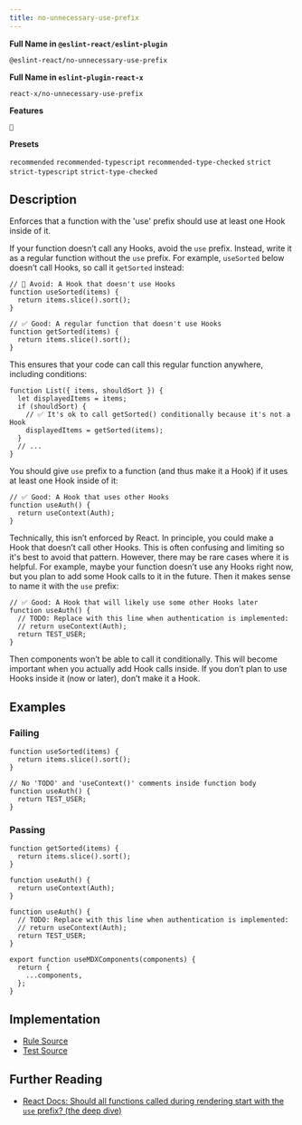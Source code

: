 ```yaml
---
title: no-unnecessary-use-prefix
---
```


**Full Name in `@eslint-react/eslint-plugin`**

```plain copy
@eslint-react/no-unnecessary-use-prefix
```

**Full Name in `eslint-plugin-react-x`**

```plain copy
react-x/no-unnecessary-use-prefix
```

**Features**

`🧪`

**Presets**

`recommended`
`recommended-typescript`
`recommended-type-checked`
`strict`
`strict-typescript`
`strict-type-checked`

## Description

Enforces that a function with the 'use' prefix should use at least one Hook inside of it.

If your function doesn’t call any Hooks, avoid the `use` prefix. Instead, write it as a regular function without the `use` prefix. For example, `useSorted` below doesn’t call Hooks, so call it `getSorted` instead:

```tsx
// 🔴 Avoid: A Hook that doesn't use Hooks
function useSorted(items) {
  return items.slice().sort();
}
```

```tsx
// ✅ Good: A regular function that doesn't use Hooks
function getSorted(items) {
  return items.slice().sort();
}
```

This ensures that your code can call this regular function anywhere, including conditions:

```tsx
function List({ items, shouldSort }) {
  let displayedItems = items;
  if (shouldSort) {
    // ✅ It's ok to call getSorted() conditionally because it's not a Hook
    displayedItems = getSorted(items);
  }
  // ...
}
```

You should give `use` prefix to a function (and thus make it a Hook) if it uses at least one Hook inside of it:

```tsx
// ✅ Good: A Hook that uses other Hooks
function useAuth() {
  return useContext(Auth);
}
```

Technically, this isn’t enforced by React. In principle, you could make a Hook that doesn’t call other Hooks. This is often confusing and limiting so it's best to avoid that pattern. However, there may be rare cases where it is helpful. For example, maybe your function doesn’t use any Hooks right now, but you plan to add some Hook calls to it in the future. Then it makes sense to name it with the `use` prefix:

```tsx
// ✅ Good: A Hook that will likely use some other Hooks later
function useAuth() {
  // TODO: Replace with this line when authentication is implemented:
  // return useContext(Auth);
  return TEST_USER;
}
```

Then components won’t be able to call it conditionally. This will become important when you actually add Hook calls inside. If you don’t plan to use Hooks inside it (now or later), don’t make it a Hook.

## Examples

### Failing

```tsx
function useSorted(items) {
  return items.slice().sort();
}
```

```tsx
// No 'TODO' and 'useContext()' comments inside function body
function useAuth() {
  return TEST_USER;
}
```

### Passing

```tsx
function getSorted(items) {
  return items.slice().sort();
}
```

```tsx
function useAuth() {
  return useContext(Auth);
}
```

```tsx
function useAuth() {
  // TODO: Replace with this line when authentication is implemented:
  // return useContext(Auth);
  return TEST_USER;
}
```

```tsx
export function useMDXComponents(components) {
  return {
    ...components,
  };
}
```

## Implementation

- [Rule Source](https://github.com/Rel1cx/eslint-react/tree/main/packages/plugins/eslint-plugin-react-x/src/rules/no-unnecessary-use-prefix.ts)
- [Test Source](https://github.com/Rel1cx/eslint-react/tree/main/packages/plugins/eslint-plugin-react-x/src/rules/no-unnecessary-use-prefix.spec.ts)

## Further Reading

- [React Docs: Should all functions called during rendering start with the `use` prefix? (the deep dive)](https://react.dev/learn/reusing-logic-with-custom-hooks#should-all-functions-called-during-rendering-start-with-the-use-prefix)
